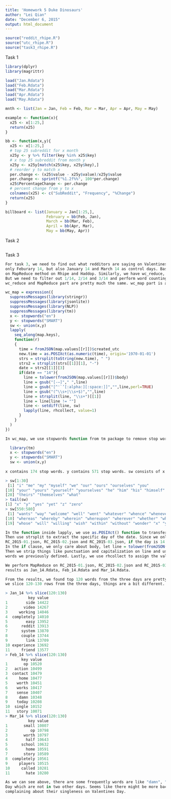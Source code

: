 ```yaml
---
title: 'Homework 5 Duke Dinosaurs'
author: "Lei Qian"
date: "December 6, 2015"
output: html_document
---
```

```r
source("reddit_rhipe.R")
source("utc_rhipe.R")
source("task3_rhipe.R")

```

Task 1
```r

library(dplyr)
library(magrittr)

load("Jan.Rdata")
load("Feb.Rdata")
load("Mar.Rdata")
load("Apr.Rdata")
load("May.Rdata")

mnth <- list(Jan = Jan, Feb = Feb, Mar = Mar, Apr = Apr, May = May)

example <- function(x){
  x25 <- x[1:25,]
  return(x25)
}

bb <- function(x,y){
  x25 <- x[1:25,]
  # top 25 subreddit for x month
  x25y <- y %>% filter(key %in% x25$key)
  # x top 25 subreddit from month y 
  x25y <- x25y[match(x25$key, x25y$key),]
  # reorder y to match x 
  per.change <- (x25$value - x25y$value)/x25y$value
  per.change <- sprintf("%1.2f%%", 100*per.change)
  x25$PercentageChange <- per.change
  # percent change from y to x 
  colnames(x25) <- c("SubReddit", "Frequency", "%Change")
  return(x25)
}

billboard <- list(January = Jan[1:25,], 
                  February = bb(Feb, Jan), 
                  March = bb(Mar, Feb), 
                  April = bb(Apr, Mar),
                  May = bb(May, Apr))


```

Task 2
```r

```
Task 3
```r

For task 3, we need to find out what redditors are saying on Valentines Day. To do that, we pick not 
only Feburary 14, but also January 14 and March 14 as control days. Basically the idea is still based 
on MapReduce method on Rhipe and Haddop. Similarly, we have wc_reduce, wc_map and MapReduce functions. 
But we need to filter out 1/14, 2/14 and 3/14 and perform word counting only for these three days. 
wc_reduce and MapReduce part are pretty much the same. wc_map part is as follows.

wc_map = expression({
  suppressMessages(library(stringr))
  suppressMessages(library(jsonlite))
  suppressMessages(library(NLP))
  suppressMessages(library(tm))
  x <- stopwords("en")
  y <- stopwords("SMART")
  sw <- union(x,y)
  lapply(
    seq_along(map.keys), 
    function(r) 
    {
      time = fromJSON(map.values[[r]])$created_utc
      new.time = as.POSIXct(as.numeric(time), origin='1970-01-01')
      strs = strsplit(toString(new.time), " ")
      strs2 = strsplit(strs[[1]][1], "-")
      date = strs2[[1]][3]
      if(date == "14"){
        line = tolower(fromJSON(map.values[[r]])$body)
        line = gsub("[-—]"," ",line)
        line = gsub("[^'`’[:alpha:][:space:]]","",line,perl=TRUE)
        line = gsub("(^\\s+|\\s+$)","",line)
        line = strsplit(line, "\\s+")[[1]]
        line = line[line != ""]
        line <- setdiff(line, sw)
        lapply(line, rhcollect, value=1)
      }
    }     
  )
})

In wc_map, we use stopwords function from tm package to remove stop words.

  library(tm)
  x <- stopwords("en")
  y <- stopwords("SMART")
  sw <- union(x,y)
  
x contains 174 stop words. y contains 571 stop words. sw consists of x and y. The stop words are as follows.

> sw[1:30]
 [1] "i" "me" "my" "myself" "we" "our" "ours" "ourselves" "you"       
[10] "your" "yours" "yourself" "yourselves" "he" "him" "his" "himself" "she"  [19] "her" "hers" "herself" "it" "its" "itself" "they" "them" "their"     
[28] "theirs" "themselves" "what"      
> tail(sw)
[1] "x" "y" "yes" "yet" "z" "zero"
> sw[550:580]
 [1] "wants" "way" "welcome" "well" "went" "whatever" "whence" "whenever" "whereafter"
[10] "whereas" "whereby" "wherein" "whereupon" "wherever" "whether" "whither" "whoever" "whole"     
[19] "whose" "will" "willing" "wish" "within" "without" "wonder" "x" "y"      [28] "yes" "yet" "z" "zero"

In the function inside lapply, we use as.POSIXct() function to transfer created_utc to normal date. 
Then use strsplit to extract the specific day of the date. Since we only perform this function on 
RC_2015-01.json, RC_2015-02.json and RC_2015-03.json, if the day is 14 then that is what we want. 
In the if clause, we only care about body, let line = tolower(fromJSON(map.values[[r]])$body). 
Then we strip things like punctuation and capitalization on line and use setdiff() to remove stop 
words we previously defined. Lastly, we use rhcollect to assign the value 1 to each line.

We perform MapReduce on RC_2015-01.json, RC_2015-02.json and RC_2015-03.json and then save the 
results as Jan_14.Rdata, Feb_14.Rdata and Mar_14.Rdata.

From the results, we found top 120 words from the three days are pretty much similiar. But when 
we slice 120-130 rows from the three days, things are a bit different. 

> Jan_14 %>% slice(120:130)
          key value
1        side 14422
2       video 14267
3     working 14046
4  completely 14010
5        easy 13952
6      reddit 13913
7      system 13870
8      couple 13744
9        link 13709
10 experience 13692
11     friend 13577
> Feb_14 %>% slice(120:130)
       key value
1       op 10520
2   action 10499
3  contact 10479
4     home 10477
5    worth 10451
6    works 10417
7    sense 10407
8     damn 10348
9    today 10208
10  single 10152
11   story 10071
> Mar_14 %>% slice(120:130)
          key value
1       small 10807
2          op 10798
3       worth 10797
4        half 10643
5      school 10632
6        home 10591
7       story 10589
8  completely 10561
9     players 10515
10     called 10281
11       hate 10280

As we can see above, there are some frequently words are like "damn", "today", "single" on Valentines 
Day which are not in two other days. Seems like there might be more bachelors positng on reddit 
complaining about their singleness on Valentines Day.  

```
